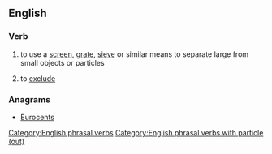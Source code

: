 {{also|screenout}}
==English==

===Verb===
{{head|en|verb}}

# to use a [[screen]], [[grate]], [[sieve]] or similar means to separate large from small objects or particles
# {{lb|en|figuratively}} to [[exclude]]

===Anagrams===
* [[Eurocents#English|Eurocents]]

[[Category:English phrasal verbs]]
[[Category:English phrasal verbs with particle (out)]]
